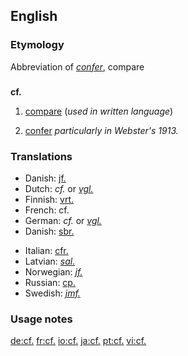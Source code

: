 ==English==

===Etymology===
Abbreviation of {{L.}} ''[[confer#Latin|confer]]'', compare

==={{abbreviation}}===
'''cf.'''

# [[compare]] (''used in written language'')
# {{archaic}} [[confer]] ''particularly in Webster's 1913.''

===Translations===
{{rfc-level|Translations at L3+ (AutoFormat would have corrected level of Translations)}}
<!--Put ABBREVIATIONS in this table, where these exist-->
{{top}}
* Danish: [[jf.]]<!--[[jævnfør]]-->
* Dutch: ''cf.'' or ''[[vgl.]]''
* Finnish: [[vrt.]]
* French: cf.
* German: ''cf.'' or ''[[vgl.]]''
* Danish: [[sbr.]]<!--[[samanber]]-->
{{mid}}
* Italian: [[cfr.]]
* Latvian: ''[[sal.]]''
* Norwegian: ''[[jf.]]'' <!--[[jamfør]]-->
* Russian: [[ср.]] <!--[[сравни]]-->
* Swedish: ''[[jmf.]]'' <!--[[jämför]]-->
{{bottom}}

===Usage notes===
{{dontlinkhere}}

[[de:cf.]]
[[fr:cf.]]
[[io:cf.]]
[[ja:cf.]]
[[pt:cf.]]
[[vi:cf.]]